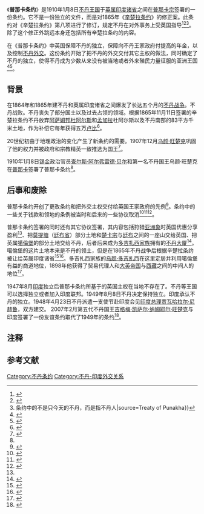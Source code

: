 《'''普那卡条约'''》是1910年1月8日[[不丹|不丹王国]]于[[英属印度诸省|英属印度诸省]]之间在[[普那卡宗|普那卡宗]]签署的一份条约。它不是一份独立的文件，而是对1865年《[[辛楚拉条约|辛楚拉条约]]》的修正案。此条约对《辛楚拉条约》第八项进行了修订，规定不丹在对外事务上受英国指导<ref name=Treaty>{{cite journal |url=http://books.google.com/books?id=8pgsAAAAYAAJ |title=East India (Tibet): Papers relating to Tibet |volume=2–4 |authorlink=英国外交部 |author=大不列颠外交部 |publisher=Printed for H. M. Stationery Off., by Darling |year=1904年 |accessdate=2011年8月24日 |archive-date=2020年3月12日 |archive-url=https://web.archive.org/web/20200312155111/https://books.google.com/books?id=8pgsAAAAYAAJ |dead-url=no }}</ref><ref name=Geo>{{cite book |title=Geography of a Himalayan kingdom: Bhutan |first1=Neil |last1=Fraser |first2=Anima |last2=Bhattacharya |first3=Bimalendu |last3=Bhattacharya |publisher=Concept Publishing Company |page=17 |year=2001 |isbn=81-7022-887-5 |url=http://books.google.com/books?id=OzLsd5nvzGwC |accessdate=2011-08-25 |archive-date=2016-12-24 |archive-url=https://web.archive.org/web/20161224112341/https://books.google.com/books?id=OzLsd5nvzGwC |dead-url=no }}</ref><ref group=Note>条约中的{{lang|en|Bhutia}}不是只今天的不丹，而是指不丹人|source=Treaty of Punakha}}</ref>。除了这个修正外跳远本身还包括所有辛楚拉条约的内容。

在《普那卡条约》中英国保障不丹的独立，保障向不丹王家政府付提高的年金，以及控制[[不丹外交|不丹外交]]。这份条约开始了把不丹的外交交付其它主权的做法，同时确定了不丹的独立，使得不丹成为少数从来没有被当地或者外来殖民力量征服的亚洲王国<ref>{{cite book|title=The Politics of Bhutan |url=https://archive.org/details/politicsofbhutan00rose |last=Rose |first=Leo E. |publisher=Cornell University Press |location=Ithaca |year=1977 |isbn=0-8014-0909-8 |page=[https://archive.org/details/politicsofbhutan00rose/page/24 24] |quote=[T]here can be no doubt that since at least the tenth century no external power has controlled Bhutan, although there have been periods when various of its neighbors have been able to exert a strong cultural and/or political influence there.}}</ref><ref>{{cite book|title=The Raven Crown: The Origins of Buddhist Monarchy in Bhutan |last=Aris |first=Michael |authorlink=Michael Aris |publisher=Serindia Publications |location=Chicago |year=2005 |isbn=1-932476-21-0 |page=15 |quote=[Bhutan was] peripheral to the great empire of power and faith [i.e., Tibet], yet never subjugated to it. }}</ref>。

==背景==
在1864年和1865年建不丹和英属印度诸省之间爆发了长达五个月的[[不丹战争|不丹战争]]。不丹战败。不丹丧失了部分国土以及过去占领的领域。根据1865年11月11日签署的辛楚拉条约不丹放弃[[阿萨姆邦|阿萨姆邦]][[杜阿尔斯|杜阿尔斯]]和[[孟加拉|孟加拉]]杜阿尔斯以及不丹南部的83平方千米土地，作为补偿它每年获得五万[[卢比|卢比]]<ref>{{cite book |title=Bhutan: a Kingdom in the Himalayas : a study of the land, its people, and their government |first1=Nagendra |last2=Singh |author2=[[Jawaharlal_Nehru_University|Jawaharlal Nehru University]] |edition=2 |chapter=Appendix VII – The Treaty of Sinchula |page=243 |publisher=Thomson Press Publication Division |year=1978 |url=http://books.google.com/books?id=TSRuAAAAMAAJ |accessdate=2011-08-25 |archive-date=2016-05-10 |archive-url=https://web.archive.org/web/20160510004058/https://books.google.com/books?id=TSRuAAAAMAAJ |dead-url=no }}</ref>。

20世纪初由于地理政治的变化产生了新条约的需要。1907年12月[[乌颜·旺楚克|乌颜·旺楚克]]巩固了他的权力并被政府和宗教精英一致推选为国王<ref>{{cite book |title=Bhutan, a kingdom in the Himalayas: a study of the land, its people and their government |first=Nagendra |last=Singh |edition=3 |publisher=S. Chand |year=1985 |page=52 |url=http://books.google.com/books?id=i2BDAAAAYAAJ |accessdate=2011年8月24日 |archive-date=2014年1月11日 |archive-url=https://web.archive.org/web/20140111205943/http://books.google.com/books?id=i2BDAAAAYAAJ |dead-url=no }}</ref>。

1910年1月8日[[锡金|锡金]]政治官员[[查尔斯·阿尔弗雷德·贝尔|查尔斯·阿尔弗雷德·贝尔]]和第一名不丹国王乌颜·旺楚克在[[普那卡|普那卡]]签署了普那卡条约<ref name=Treaty/>。

==后事和废除==
普那卡条约开创了更改条约和把外交主权交付给英国王家政府的先例<ref name=Schicklgruber>{{cite book |title=Bhutan: mountain fortress of the gods |first=Christian |last=Schicklgruber |publisher=Shambhala |year=1998年 |url=http://books.google.com/books?id=8Q1uAAAAMAAJ |accessdate=2011年8月21日 |archive-date=2019年12月21日 |archive-url=https://web.archive.org/web/20191221135647/https://books.google.com/books?id=8Q1uAAAAMAAJ |dead-url=no }}</ref>。条约中的一些关于钱款和领地的条例被当时和后来的一些协议取消<ref name=CS1>{{Country study|country=Bhutan |abbr=bt |editor=Savada, Andrea Matles |date=1991年9月|section=Foreign Relations – India |author=Worden, Robert L. |pd=yes}}</ref><ref>{{cite book |title=Himalayan Frontiers of India: Historical, Geo-political and Strategic Perspectives |volume=13 |series=Routledge contemporary South Asia series |first=K. |last=Warikoo |publisher=Taylor & Francis US |year=2009年 |page=139 |isbn=0-415-46839-6 |url=http://books.google.com/books?id=MSrLXTgPFFgC |accessdate=2011年8月12日 |archive-date=2017年4月4日 |archive-url=https://web.archive.org/web/20170404230940/https://books.google.com/books?id=MSrLXTgPFFgC |dead-url=no }}</ref><ref>{{cite web |url=http://www.carnegieendowment.org/newsletters/SAP/pdf/march07/india_bhutan_treaty.pdf |title=Indo-Bhutan Friendship Treaty |format=PDF |date=1949年8月8日 |publisher=Carnegie Endowment for International Peace |accessdate=2011年8月12日 |archive-date=2020年12月31日 |archive-url=https://web.archive.org/web/20201231211420/https://carnegieendowment.org/newsletters/SAP/pdf/march07/india_bhutan_treaty.pdf |dead-url=no }}</ref>。

普那卡条约签署的同时还有其它协议签署，其内容包括狩猎[[亚洲象|亚洲象]]时英国优惠分享盈利<ref name=Geo/>、把[[莫提塘|莫提塘]]（[[廷布省|廷布省]]）部分土地和[[楚卡宗|楚卡宗]]与[[廷布|廷布]]之间的一座山交给英国、把英属[[噶倫堡|噶倫堡]]的部分土地交给不丹，后者后来成为[[多吉扎西家族|多吉扎西家族]]拥有的[[不丹大厦|不丹大厦]]<ref>{{cite book |url=http://books.google.com/books?id=rDxx_ibIwZ0C |title=Himalayan kingdom Bhutan: tradition, transition, and transformation |first=Awadhesh Coomar |last=Sinha |publisher=Indus Publishing |year=2001年 |isbn=81-7387-119-1 |accessdate=2011年8月12日 |archive-date=2020年8月3日 |archive-url=https://web.archive.org/web/20200803034204/https://books.google.com/books?id=rDxx_ibIwZ0C |dead-url=no }}</ref>。噶倫堡的这片土地本来是不丹的领土，但是在1865年不丹战争后根据辛楚拉条约被让给英属印度诸省<ref name=Syamukapu>{{cite book |url=http://books.google.com/books?id=hbgVAQAAMAAJ |title=Syamukapu: The Lhasa Newars of Kalimpong and Kathmandu |first=Deb Shova Kansakar |last=Hilker |publisher=Vajra Publications |year=2005年 |isbn=99946-644-6-8 |accessdate=2011年8月12日 |archive-date=2020年8月3日 |archive-url=https://web.archive.org/web/20200803051715/https://books.google.com/books?id=hbgVAQAAMAAJ |dead-url=no }}</ref><ref>{{cite book |url=http://books.google.com/books?id=eONIAQAAIAAJ |title=Arts of Asia |volume=17 |publisher=Arts of Asia Publications |year=1987年 |page=107 |accessdate=2011年8月12日 |archive-date=2020年8月3日 |archive-url=https://web.archive.org/web/20200803023541/https://books.google.com/books?id=eONIAQAAIAAJ |dead-url=no }}</ref>。多吉扎西家族的[[乌颜·多吉扎西|乌颜·多吉扎西]]在这里定居并利用噶倫堡有益的商道地位，1898年他获得了贸易代理人和[[大英帝国|大英帝国]]与[[西藏|西藏]]之间的中间人的地位<ref name=Brief>{{cite web |url=http://www.bhutanstudies.org.bt/pubFiles/v19_2.pdf |format=PDF |accessdate=2011年8月12日 |year=2002年 |first=Khandu-Om |last=Dorji |title=A Brief History of Bhutan House in Kalimpong |deadurl=yes |archiveurl=https://web.archive.org/web/20120105082422/http://www.bhutanstudies.org.bt/pubFiles/v19_2.pdf |archivedate=2012年1月5日 }}</ref>。

1947年8月[[印度|印度]]独立后普那卡条约所基于的英国主权在当地不存在了。不丹等王国可以选择独立或者加入印度联邦。1949年8月8日不丹决定保持独立。印度承认不丹的独立。1948年4月23日不丹派遣一支使节赴印度会见[[印度总理|印度总理]][[贾瓦哈拉尔·尼赫鲁|贾瓦哈拉尔·尼赫鲁]]，双方建交。
2007年2月第五代不丹国王[[吉格梅·凯萨尔·纳姆耶尔·旺楚克|吉格梅·凯萨尔·纳姆耶尔·旺楚克]]与印度签署了一份友谊条约取代了1949年的条约<ref>{{cite news |title=Bhutan and India sign new treaty |publisher=BBC |date=2007年2月8日 |url=http://news.bbc.co.uk/1/hi/world/south_asia/6341143.stm |accessdate=2008年11月6日 |archive-date=2017年9月8日 |archive-url=https://web.archive.org/web/20170908193920/http://news.bbc.co.uk/1/hi/world/south_asia/6341143.stm |dead-url=no }}</ref>。

==注释==
{{reflist|group=Note}}

==参考文献==
{{reflist|2}}

[[Category:不丹条约|Category:不丹条约]]
[[Category:不丹-印度外交关系|Category:不丹-印度外交关系]]